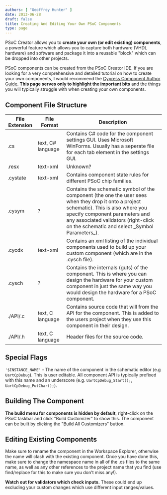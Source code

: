 ```yaml
---
authors: [ "Geoffrey Hunter" ]
date: 2013-06-28
draft: false
title: Creating And Editing Your Own PSoC Components
type: page
---
```



PSoC Creator allows you to **create your own (or edit existing) components**, a powerful feature which allows you to capture both hardware (VHDL hardware) and software and package it into a reusable "block" which can be dropped into other projects.

PSoC components can be created from the PSoC Creator IDE. If you are looking for a very comprehensive and detailed tutorial on how to create your own components, I would recommend the [Cypress Component Author Guide](http://www.cypress.com/?docID=27377). **This page serves only to highlight the important bits** and the things you will typically struggle with when creating your own components.

## Component File Structure

<table>
    <thead>
        <tr>    
            <th>File Extension</th>
            <th>File Format</th>
            <th>Description</th>
        </tr>
    </thead>
<tbody>
<tr >
<td >.cs</td>
<td >text, C# language</td>
<td >Contains C# code for the component settings GUI. Uses Microsoft WinForms. Usually has a seperate file for each tab element in the settings GUI.</td>
</tr>
<tr >
<td >.resx </td>
<td >text-xml</td>
<td >Unknown?</td>
</tr>
<tr >
<td >.cystate </td>
<td >text-xml</td>
<td >Contains component state rules for different PSoC chip families.</td>
</tr>
<tr >
<td >.cysym </td>
<td >?</td>
<td >Contains the schematic symbol of the component (the one the user sees when they drop it onto a project schematic). This is also where you specify component parameters and any associated validators (right-click on the schematic and select _Symbol Parameters_).</td>
</tr>
<tr >
<td >.cycdx </td>
<td >text-xml</td>
<td >Contains an xml listing of the individual components used to build up your custom component (which are in the .cysch file).</td>
</tr>
<tr >
<td >.cysch </td>
<td >?</td>
<td >Contains the internals (guts) of the component. This is where you can design the hardware for your custom component in just the same way you would design the hardware for a PSoC component.</td>
</tr>
<tr >
<td >./API/.c </td>
<td >text, C language</td>
<td >Contains source code that will from the API for the component. This is added to the users project when they use this component in their design.</td>
</tr>
<tr >
<td >./API/.h </td>
<td >text, C language</td>
<td >Header files for the source code.</td>
</tr>
</tbody>
</table>

## Special Flags

`'$INSTANCE_NAME'` - The name of the component in the schematic editor (e.g `UartCpDebug`). This is user editable. All component API is typically prefixed with this name and an underscore (e.g. `UartCpDebug_Start();`, `UartCpDebug_PutChar();`).

## Building The Component

**The build menu for components is hidden by default**, right-click on the PSoC taskbar and click "Build Customizer" to show this. The component can be built by clicking the "Build All Customizers" button.

## Editing Existing Components

Make sure to rename the component in the Workspace Explorer, otherwise the name will clash with the existing component. Once you have done this, make sure to change the namespace name in all of the .cs files to the same name, as well as any other references to the project name that you find (use find/replace for this to make sure you don't miss any!).

**Watch out for validators which check inputs.** These could end up excluding your custom changes which use different input ranges/values.

